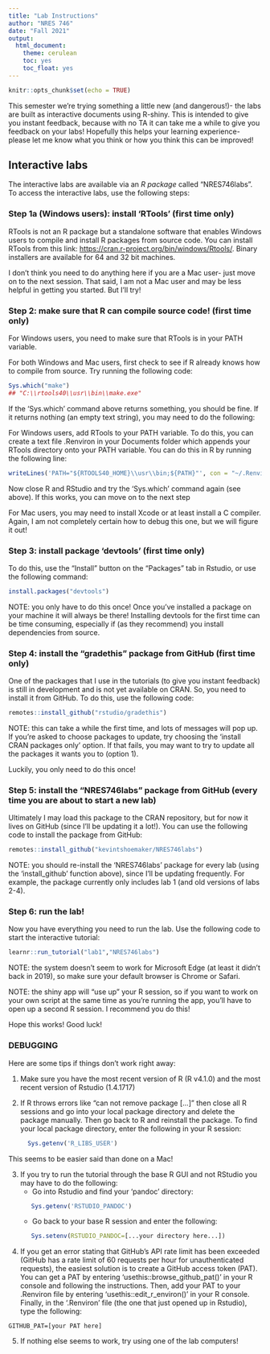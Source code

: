 ```yaml
---
title: "Lab Instructions"
author: "NRES 746"
date: "Fall 2021"
output: 
  html_document: 
    theme: cerulean
    toc: yes
    toc_float: yes
---
```


```r
knitr::opts_chunk$set(echo = TRUE)
```


This semester we're trying something a little new (and dangerous!)- the labs are built as interactive documents using R-shiny. This is intended to give you instant feedback, because with no TA it can take me a while to give you feedback on your labs! Hopefully this helps your learning experience- please let me know what you think or how you think this can be improved!

## Interactive labs

The interactive labs are available via an *R package* called "NRES746labs". To access the interactive labs, use the following steps:

### Step 1a (Windows users): install 'RTools' (first time only)

RTools is not an R package but a standalone software that enables Windows users to compile and install R packages from source code. You can install RTools from this link: [https://cran.r-project.org/bin/windows/Rtools/](https://cran.r-project.org/bin/windows/Rtools/). Binary installers are available for 64 and 32 bit machines.

I don't think you need to do anything here if you are a Mac user- just move on to the next session. That said, I am not a Mac user and may be less helpful in getting you started. But I'll try!

### Step 2: make sure that R can compile source code! (first time only)

For Windows users, you need to make sure that RTools is in your PATH variable. 

For both Windows and Mac users, first check to see if R already knows how to compile from source. Try running the following code:

```r
Sys.which("make")
## "C:\\rtools40\\usr\\bin\\make.exe"
```

If the 'Sys.which' command above returns something, you should be fine. If it returns nothing (an empty text string), you may need to do the following:

For Windows users, add RTools to your PATH variable. To do this, you can create a text file .Renviron in your Documents folder which appends your RTools directory onto your PATH variable. You can do this in R by running the following line:

```r
writeLines('PATH="${RTOOLS40_HOME}\\usr\\bin;${PATH}"', con = "~/.Renviron")
```

Now close R and RStudio and try the 'Sys.which' command again (see above). If this works, you can move on to the next step 

For Mac users, you may need to install Xcode or at least install a C compiler. Again, I am not completely certain how to debug this one, but we will figure it out! 

### Step 3: install package 'devtools' (first time only)

To do this, use the "Install" button on the "Packages" tab in Rstudio, or use the following command:

```r

install.packages("devtools")

```

NOTE: you only have to do this once! Once you've installed a package on your machine it will always be there! Installing devtools for the first time can be time consuming, especially if (as they recommend) you install dependencies from source.

### Step 4: install the "gradethis" package from GitHub (first time only)

One of the packages that I use in the tutorials (to give you instant feedback) is still in development and is not yet available on CRAN. So, you need to install it from GitHub. To do this, use the following code:

```r
remotes::install_github("rstudio/gradethis")
```

NOTE: this can take a while the first time, and lots of messages will pop up. If you're asked to choose packages to update, try choosing the 'install CRAN packages only' option. If that fails, you may want to try to update all the packages it wants you to (option 1). 

Luckily, you only need to do this once!

### Step 5: install the "NRES746labs" package from GitHub (every time you are about to start a new lab)

Ultimately I may load this package to the CRAN repository, but for now it lives on GitHub (since I'll be updating it a lot!). You can use the following code to install the package from GitHub:

```r

remotes::install_github("kevintshoemaker/NRES746labs")

```

NOTE: you should re-install the 'NRES746labs' package for every lab (using the 'install_github' function above), since I'll be updating frequently. For example, the package currently only includes lab 1 (and old versions of labs 2-4).

### Step 6: run the lab!

Now you have everything you need to run the lab. Use the following code to start the interactive tutorial:

```r

learnr::run_tutorial("lab1","NRES746labs")

```

NOTE: the system doesn't seem to work for Microsoft Edge (at least it didn't back in 2019), so make sure your default browser is Chrome or Safari. 

NOTE: the shiny app will "use up" your R session, so if you want to work on your own script at the same time as you're running the app, you'll have to open up a second R session. I recommend you do this! 

Hope this works! Good luck!


### DEBUGGING

Here are some tips if things don't work right away:

1. Make sure you have the most recent version of R (R v4.1.0) and the most recent version of Rstudio (1.4.1717)  

2. If R throws errors like "can not remove package [...]" then close all R sessions and go into your local package directory and delete the package manually. Then go back to R and reinstall the package. To find your local package directory, enter the following in your R session:

    ```r
      Sys.getenv('R_LIBS_USER')
    ```

This seems to be easier said than done on a Mac!

    
3. If you try to run the tutorial through the base R GUI and not RStudio you may have to do the following:
    * Go into Rstudio and find your 'pandoc' directory:
    ```r
       Sys.getenv('RSTUDIO_PANDOC')
    ```
    * Go back to your base R session and enter the following:
    ```r
       Sys.setenv(RSTUDIO_PANDOC=[...your directory here...])
    ```

4. If you get an error stating that GitHub's API rate limit has been exceeded (GitHub has a rate limit of 60 requests per hour for unauthenticated requests), the easiest solution is to create a GitHub access token (PAT). You can get a PAT by entering 'usethis::browse_github_pat()' in your R console and following the instructions. Then, add your PAT to your .Renviron file by entering 'usethis::edit_r_environ()' in your R console. Finally, in the '.Renviron' file (the one that just opened up in Rstudio), type the following:

```
GITHUB_PAT=[your PAT here]
```

5. If nothing else seems to work, try using one of the lab computers!





